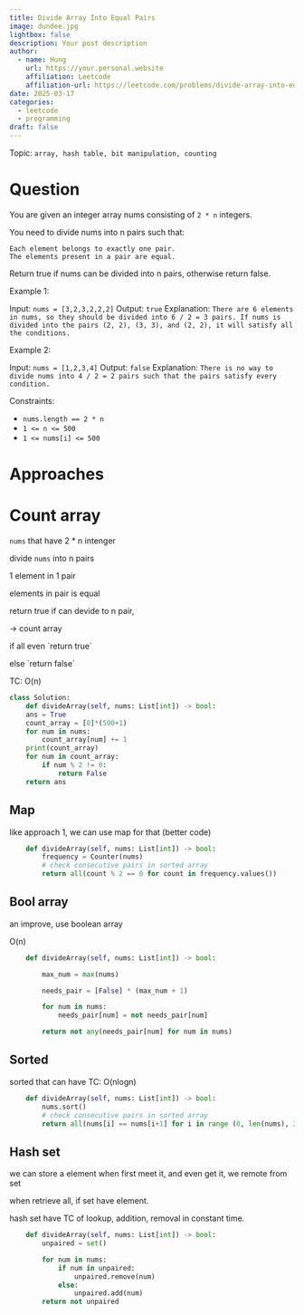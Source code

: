 ```yaml
---
title: Divide Array Into Equal Pairs
image: dundee.jpg
lightbox: false
description: Your post description
author:
  - name: Hung
    url: https://your.personal.website
    affiliation: Leetcode
    affiliation-url: https://leetcode.com/problems/divide-array-into-equal-pairs/description/?envType=daily-question&envId=2025-03-17
date: 2025-03-17
categories:
  - leetcode
  - programming
draft: false
---
```


Topic: `array, hash table, bit manipulation, counting`

# Question

You are given an integer array nums consisting of `2 * n` integers.

You need to divide nums into n pairs such that:

```         
Each element belongs to exactly one pair.
The elements present in a pair are equal.
```

Return true if nums can be divided into n pairs, otherwise return false.

Example 1:

Input: `nums = [3,2,3,2,2,2]` Output: `true` Explanation: `There are 6 elements in nums, so they should be divided into 6 / 2 = 3 pairs. If nums is divided into the pairs (2, 2), (3, 3), and (2, 2), it will satisfy all the conditions.`

Example 2:

Input: `nums = [1,2,3,4]` Output: `false` Explanation: `There is no way to divide nums into 4 / 2 = 2 pairs such that the pairs satisfy every condition.`

Constraints:

-   `nums.length == 2 * n`
-   `1 <= n <= 500`
-   `1 <= nums[i] <= 500`

# Approaches

# Count array

`nums` that have 2 \* n intenger

divide `nums` into n pairs

1 element in 1 pair

elements in pair is equal

return true if can devide to n pair,

-\> count array

if all even \`return true\`

else \`return false\`

TC: O(n)

``` python
class Solution:
    def divideArray(self, nums: List[int]) -> bool:
    ans = True
    count_array = [0]*(500+1)
    for num in nums:
        count_array[num] += 1
    print(count_array)
    for num in count_array:
        if num % 2 != 0:
            return False
    return ans
```

## Map

like approach 1, we can use map for that (better code)

``` python
    def divideArray(self, nums: List[int]) -> bool:
        frequency = Counter(nums)
        # check consecutive pairs in sorted array
        return all(count % 2 == 0 for count in frequency.values())
```

## Bool array

an improve, use boolean array

O(n)

```python
    def divideArray(self, nums: List[int]) -> bool:

        max_num = max(nums)

        needs_pair = [False] * (max_num + 1)

        for num in nums:
            needs_pair[num] = not needs_pair[num]

        return not any(needs_pair[num] for num in nums)
```

## Sorted 

sorted that can have TC: O(nlogn)

```python
    def divideArray(self, nums: List[int]) -> bool:
        nums.sort()
        # check consecutive pairs in sorted array
        return all(nums[i] == nums[i+1] for i in range (0, len(nums), 2))
```

## Hash set

we can store a element when first meet it, and even get it, we remote from set

when retrieve all, if set have element.

hash set have TC of lookup, addition, removal in constant time.

```python
    def divideArray(self, nums: List[int]) -> bool:
        unpaired = set()

        for num in nums:
            if num in unpaired:
                unpaired.remove(num)
            else:
                unpaired.add(num)
        return not unpaired
```